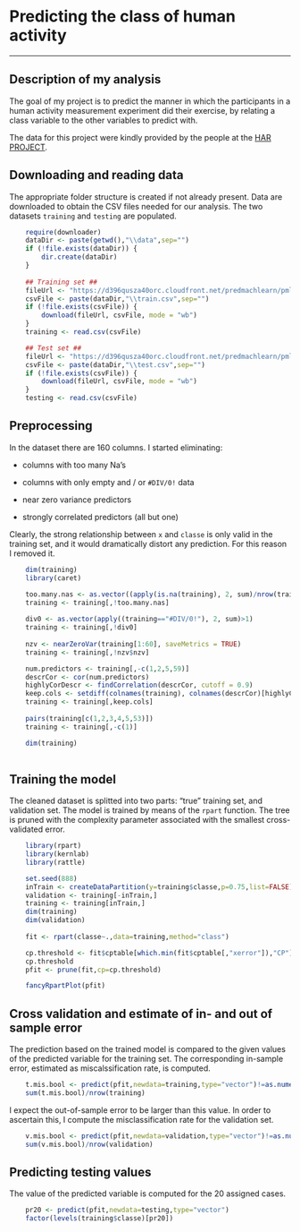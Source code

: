 Predicting the class of human activity
================================================

* * *

## Description of my analysis

The goal of my project is to predict the manner in which the participants in a human activity measurement experiment did their exercise, by relating a class variable to the other variables to predict with.

The data for this project were kindly provided by the people at the [HAR PROJECT](http://groupware.les.inf.puc-rio.br/har).

## Downloading and reading data

The appropriate folder structure is created if not already present. Data are downloaded to obtain the CSV files needed for our analysis. The two datasets `training` and `testing` are populated.


```r
    require(downloader)
	dataDir <- paste(getwd(),"\\data",sep="")
    if (!file.exists(dataDir)) {
    	dir.create(dataDir)
	}
    
    ## Training set ##
    fileUrl <- "https://d396qusza40orc.cloudfront.net/predmachlearn/pml-training.csv"
	csvFile <- paste(dataDir,"\\train.csv",sep="")
	if (!file.exists(csvFile)) {
        download(fileUrl, csvFile, mode = "wb")
    }
    training <- read.csv(csvFile)

    ## Test set ##
    fileUrl <- "https://d396qusza40orc.cloudfront.net/predmachlearn/pml-testing.csv"
    csvFile <- paste(dataDir,"\\test.csv",sep="")
	if (!file.exists(csvFile)) {
        download(fileUrl, csvFile, mode = "wb")
    }
    testing <- read.csv(csvFile)
```

## Preprocessing

In the dataset there are 160 columns. I started eliminating:

- columns with too many Na's

- columns with only empty and / or `#DIV/0!` data

- near zero variance predictors

- strongly correlated predictors (all but one)

Clearly, the strong relationship between `x` and `classe` is only valid in the training set, and it would dramatically distort any prediction. For this reason I removed it.

```r
    dim(training)
    library(caret)

    too.many.nas <- as.vector((apply(is.na(training), 2, sum)/nrow(training))>0.5)
    training <- training[,!too.many.nas]
    
    div0 <- as.vector(apply((training=="#DIV/0!"), 2, sum)>1)
    training <- training[,!div0]
    
    nzv <- nearZeroVar(training[1:60], saveMetrics = TRUE)
    training <- training[,!nzv$nzv]

    num.predictors <- training[,-c(1,2,5,59)]
    descrCor <- cor(num.predictors)
    highlyCorDescr <- findCorrelation(descrCor, cutoff = 0.9)
    keep.cols <- setdiff(colnames(training), colnames(descrCor)[highlyCorDescr[-1]])
    training <- training[,keep.cols]
    
    pairs(training[c(1,2,3,4,5,53)])
    training <- training[,-c(1)]

    dim(training)
    
```

## Training the model

The cleaned dataset is splitted into two parts: "true" training set, and validation set. The model is trained by means of the `rpart` function. The tree is pruned with the complexity parameter associated with the smallest cross-validated error.

```r
    library(rpart)
    library(kernlab)
    library(rattle)

    set.seed(888)
    inTrain <- createDataPartition(y=training$classe,p=0.75,list=FALSE)
    validation <- training[-inTrain,]
    training <- training[inTrain,]
    dim(training)
    dim(validation)
    
    fit <- rpart(classe~.,data=training,method="class")

    cp.threshold <- fit$cptable[which.min(fit$cptable[,"xerror"]),"CP"]
    cp.threshold
    pfit <- prune(fit,cp=cp.threshold)

    fancyRpartPlot(pfit)
```

## Cross validation and estimate of in- and out of sample error

The prediction based on the trained model is compared to the given values of the predicted variable for the training set. The corresponding in-sample error, estimated as miscalssification rate, is computed.

```r
    t.mis.bool <- predict(pfit,newdata=training,type="vector")!=as.numeric(training$classe)
    sum(t.mis.bool)/nrow(training)
```

I expect the out-of-sample error to be larger than this value. In order to ascertain this, I compute the misclassification rate for the validation set.

```r
    v.mis.bool <- predict(pfit,newdata=validation,type="vector")!=as.numeric(validation$classe)
    sum(v.mis.bool)/nrow(validation)
```

## Predicting testing values

The value of the predicted variable is computed for the 20 assigned cases.

```r
    pr20 <- predict(pfit,newdata=testing,type="vector")
    factor(levels(training$classe)[pr20])
```

